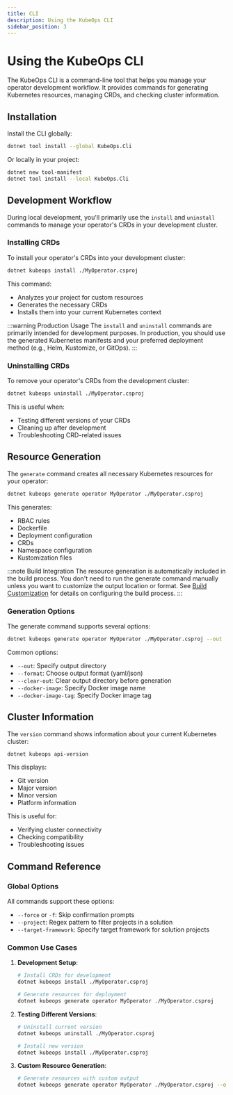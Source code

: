 ```yaml
---
title: CLI
description: Using the KubeOps CLI
sidebar_position: 3
---
```


# Using the KubeOps CLI

The KubeOps CLI is a command-line tool that helps you manage your operator development workflow. It provides commands for generating Kubernetes resources, managing CRDs, and checking cluster information.

## Installation

Install the CLI globally:

```bash
dotnet tool install --global KubeOps.Cli
```

Or locally in your project:

```bash
dotnet new tool-manifest
dotnet tool install --local KubeOps.Cli
```

## Development Workflow

During local development, you'll primarily use the `install` and `uninstall` commands to manage your operator's CRDs in your development cluster.

### Installing CRDs

To install your operator's CRDs into your development cluster:

```bash
dotnet kubeops install ./MyOperator.csproj
```

This command:

- Analyzes your project for custom resources
- Generates the necessary CRDs
- Installs them into your current Kubernetes context

:::warning Production Usage
The `install` and `uninstall` commands are primarily intended for development purposes. In production, you should use the generated Kubernetes manifests and your preferred deployment method (e.g., Helm, Kustomize, or GitOps).
:::

### Uninstalling CRDs

To remove your operator's CRDs from the development cluster:

```bash
dotnet kubeops uninstall ./MyOperator.csproj
```

This is useful when:

- Testing different versions of your CRDs
- Cleaning up after development
- Troubleshooting CRD-related issues

## Resource Generation

The `generate` command creates all necessary Kubernetes resources for your operator:

```bash
dotnet kubeops generate operator MyOperator ./MyOperator.csproj
```

This generates:

- RBAC rules
- Dockerfile
- Deployment configuration
- CRDs
- Namespace configuration
- Kustomization files

:::note Build Integration
The resource generation is automatically included in the build process. You don't need to run the generate command manually unless you want to customize the output location or format. See [Build Customization](./build-customization) for details on configuring the build process.
:::

### Generation Options

The generate command supports several options:

```bash
dotnet kubeops generate operator MyOperator ./MyOperator.csproj --out ./k8s --format yaml
```

Common options:

- `--out`: Specify output directory
- `--format`: Choose output format (yaml/json)
- `--clear-out`: Clear output directory before generation
- `--docker-image`: Specify Docker image name
- `--docker-image-tag`: Specify Docker image tag

## Cluster Information

The `version` command shows information about your current Kubernetes cluster:

```bash
dotnet kubeops api-version
```

This displays:

- Git version
- Major version
- Minor version
- Platform information

This is useful for:

- Verifying cluster connectivity
- Checking compatibility
- Troubleshooting issues

## Command Reference

### Global Options

All commands support these options:

- `--force` or `-f`: Skip confirmation prompts
- `--project`: Regex pattern to filter projects in a solution
- `--target-framework`: Specify target framework for solution projects

### Common Use Cases

1. **Development Setup**:

   ```bash
   # Install CRDs for development
   dotnet kubeops install ./MyOperator.csproj

   # Generate resources for deployment
   dotnet kubeops generate operator MyOperator ./MyOperator.csproj
   ```

2. **Testing Different Versions**:

   ```bash
   # Uninstall current version
   dotnet kubeops uninstall ./MyOperator.csproj

   # Install new version
   dotnet kubeops install ./MyOperator.csproj
   ```

3. **Custom Resource Generation**:
   ```bash
   # Generate resources with custom output
   dotnet kubeops generate operator MyOperator ./MyOperator.csproj --out ./k8s --format yaml
   ```
